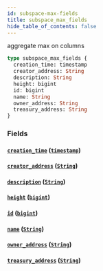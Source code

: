 ```yaml
---
id: subspace-max-fields
title: subspace_max_fields
hide_table_of_contents: false
---
```


aggregate max on columns

```graphql
type subspace_max_fields {
  creation_time: timestamp
  creator_address: String
  description: String
  height: bigint
  id: bigint
  name: String
  owner_address: String
  treasury_address: String
}
```

### Fields

#### [`creation_time`](#) ([`timestamp`](../scalars/timestamp))

#### [`creator_address`](#) ([`String`](../scalars/string))

#### [`description`](#) ([`String`](../scalars/string))

#### [`height`](#) ([`bigint`](../scalars/bigint))

#### [`id`](#) ([`bigint`](../scalars/bigint))

#### [`name`](#) ([`String`](../scalars/string))

#### [`owner_address`](#) ([`String`](../scalars/string))

#### [`treasury_address`](#) ([`String`](../scalars/string))
